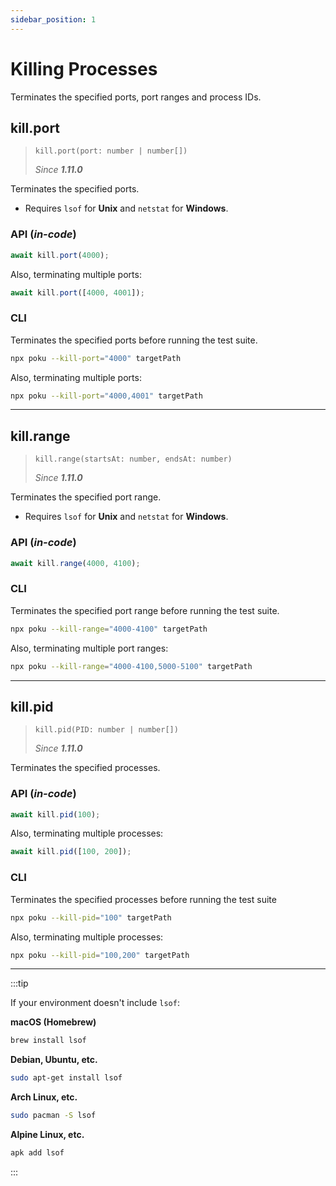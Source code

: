 ```yaml
---
sidebar_position: 1
---
```


# Killing Processes

Terminates the specified ports, port ranges and process IDs.

## kill.port

> `kill.port(port: number | number[])`
>
> _Since **1.11.0**_

Terminates the specified ports.

- Requires `lsof` for **Unix** and `netstat` for **Windows**.

### API (_in-code_)

```ts
await kill.port(4000);
```

Also, terminating multiple ports:

```ts
await kill.port([4000, 4001]);
```

### CLI

Terminates the specified ports before running the test suite.

```bash
npx poku --kill-port="4000" targetPath
```

Also, terminating multiple ports:

```bash
npx poku --kill-port="4000,4001" targetPath
```

---

## kill.range

> `kill.range(startsAt: number, endsAt: number)`
>
> _Since **1.11.0**_

Terminates the specified port range.

- Requires `lsof` for **Unix** and `netstat` for **Windows**.

### API (_in-code_)

```ts
await kill.range(4000, 4100);
```

### CLI

Terminates the specified port range before running the test suite.

```bash
npx poku --kill-range="4000-4100" targetPath
```

Also, terminating multiple port ranges:

```bash
npx poku --kill-range="4000-4100,5000-5100" targetPath
```

---

## kill.pid

> `kill.pid(PID: number | number[])`
>
> _Since **1.11.0**_

Terminates the specified processes.

### API (_in-code_)

```ts
await kill.pid(100);
```

Also, terminating multiple processes:

```ts
await kill.pid([100, 200]);
```

### CLI

Terminates the specified processes before running the test suite

```bash
npx poku --kill-pid="100" targetPath
```

Also, terminating multiple processes:

```bash
npx poku --kill-pid="100,200" targetPath
```

---

:::tip

If your environment doesn't include `lsof`:

**macOS (Homebrew)**

```sh
brew install lsof
```

**Debian, Ubuntu, etc.**

```sh
sudo apt-get install lsof
```

**Arch Linux, etc.**

```sh
sudo pacman -S lsof
```

**Alpine Linux, etc.**

```sh
apk add lsof
```

:::
